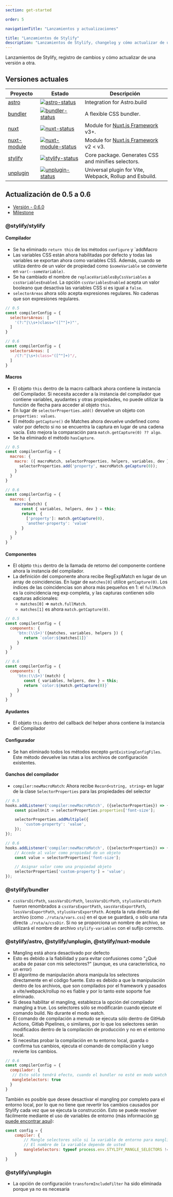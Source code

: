 ```yaml
---
section: get-started

order: 5

navigationTitle: "Lanzamientos y actualizaciones"

title: "Lanzamientos de Stylify"
description: "Lanzamientos de Stylify, changelog y cómo actualizar de una versión a otra."
---
```


Lanzamientos de Stylify, registro de cambios y cómo actualizar de una versión a otra.

## Versiones actuales

<div class="max-width:100% overflow:auto">

| Proyecto              | Estado                                                       | Descripción                                                                          |
| --------------------- | ------------------------------------------------------------ | -------------------------------------------------------------------------------------|
| [astro]               | [![astro-status]][astro-package]                             | Integration for Astro.build                                                          |
| [bundler]             | [![bundler-status]][bundler-package]                         | A flexible CSS bundler.                                                              |
| [nuxt]                | [![nuxt-status]][nuxt-package]                               | Module for [Nuxt.js Framework](https://nuxtjs.org/) v3+.                             |
| [nuxt-module]         | [![nuxt-module-status]][nuxt-module-package]                 | Module for [Nuxt.js Framework](https://nuxtjs.org/) v2 < v3.                         |
| [stylify]             | [![stylify-status]][stylify-package]                         | Core package. Generates CSS and minifies selectors.                                  |
| [unplugin]            | [![unplugin-status]][unplugin-package]                       | Universal plugin for Vite, Webpack, Rollup and Esbuild.                             |


[astro]: https://github.com/stylify/packages/tree/master/packages/astro
[astro-status]: https://img.shields.io/npm/v/@stylify/astro?color=%2301befe&label=Version&style=for-the-badge
[astro-package]: https://npmjs.com/package/@stylify/astro

[bundler]: https://github.com/stylify/packages/tree/master/packages/bundler
[bundler-status]: https://img.shields.io/npm/v/@stylify/bundler?color=%2301befe&label=Version&style=for-the-badge
[bundler-package]: https://npmjs.com/package/@stylify/bundler

[nuxt]: https://github.com/stylify/packages/tree/master/packages/nuxt
[nuxt-status]: https://img.shields.io/npm/v/@stylify/nuxt?color=%2301befe&label=Version&style=for-the-badge
[nuxt-package]: https://npmjs.com/package/@stylify/nuxt

[nuxt-module]: https://github.com/stylify/packages/tree/master/packages/nuxt-module
[nuxt-module-status]: https://img.shields.io/npm/v/@stylify/nuxt-module?color=%2301befe&label=Version&style=for-the-badge
[nuxt-module-package]: https://npmjs.com/package/@stylify/nuxt-module

[stylify]: https://github.com/stylify/packages/tree/master/packages/stylify
[stylify-status]: https://img.shields.io/npm/v/@stylify/stylify?color=%2301befe&label=Version&style=for-the-badge
[stylify-package]: https://npmjs.com/package/@stylify/stylify

[unplugin]: https://github.com/stylify/packages/tree/master/packages/unplugin
[unplugin-status]: https://img.shields.io/npm/v/@stylify/unplugin?color=%2301befe&label=Version&style=for-the-badge
[unplugin-package]: https://npmjs.com/package/@stylify/unplugin

</div>

## Actualización de 0.5 a 0.6
* [Versión - 0.6.0](https://github.com/stylify/packages/releases/tag/v0.6)
* [Milestone](https://github.com/stylify/packages/milestone/2?closed=1)

### @stylify/stylify
#### Compilador
- Se ha eliminado `return this` de los métodos `configure` y `addMacro
- Las variables CSS están ahora habilitadas por defecto y todas las variables se exportan ahora como variables CSS. Además, cuando se utiliza dentro de un valor de propiedad como `$someVariable` se convierte en `var(--someVariable)`.
- Se ha cambiado el nombre de `replaceVariablesByCssVariables` a `cssVariablesEnabled`. La opción `cssVariablesEnabled` acepta un valor booleano que desactiva las variables CSS si es igual a `false`.
- `selectorAreas` ahora sólo acepta expresiones regulares. No cadenas que son expresiones regulares.

```js
// 0.5
const compilerConfig = {
  selectorsAreas: [
	'(?:^|\\s+)class="([^"]+)"',
  ]
}

// 0.6
const compilerConfig = {
  selectorsAreas: [
	/(?:^|\s+)class="([^"]+)"/,
  ]
}
```


#### Macros
* El objeto `this` dentro de la macro callback ahora contiene la instancia del Compilador. Si necesita acceder a la instancia del compilador que contiene variables, ayudantes y otras propiedades, no puede utilizar la función de flecha para acceder al objeto `this`.
* En lugar de `selectorProperties.add()` devuelve un objeto con `properties: values`.
* El método `getCapture()` de Matches ahora devuelve undefined como valor por defecto si no se encuentra la captura en lugar de una cadena vacía. Esto mejora la comparación para `match.getCapture(0) ?? algo`.
* Se ha eliminado el método `hasCapture`.

```js
// 0.5
const compilerConfig = {
  macros: {
    macro: ({ macroMatch, selectorProperties, helpers, variables, dev })  => {
      selectorProperties.add('property', macroMatch.geCapture(0));
    }
  }
}

// 0.6
const compilerConfig = {
  macros: {
    macro(match) {
       const { variables, helpers, dev } = this;
       return  {
         ['property']: match.getCapture(0),
         'another-property': 'value'
       }
    }
  }
}
```

#### Componentes
* El objeto `this` dentro de la llamada de retorno del componente contiene ahora la instancia del compilador.
* La definición del componente ahora recibe RegExpMatch en lugar de un array de coincidencias. En lugar de `matches[0]` utilice `getCapture(0)`. Los índices de las coincidencias son ahora más pequeños en 1: el `fullMatch` es la coincidencia reg exp completa, y las capturas contienen sólo capturas adicionales:
  - `matches[0]` => `match.fullMatch`.
  - `matches[1]` es ahora `match.getCapture(0)`.

```js
// 0.5
const compilerConfig = {
  components: {
     'btn:(\\S+)'({matches, variables, helpers }) {
        return `color:${matches[1]}`
     }
  }
}

// 0.6
const compilerConfig = {
  components: {
     'btn:(\\S+)'(match) {
        const { variables, helpers, dev } = this;
        return `color:${match.getCapture(0)}`
     }
  }
}
```

#### Ayudantes
* El objeto `this` dentro del callback del helper ahora contiene la instancia del Compilador

#### Configurador
* Se han eliminado todos los métodos excepto `getExistingConfigFiles`. Este método devuelve las rutas a los archivos de configuración existentes.

#### Ganchos del compilador
* `compiler:newMacroMatch`: Ahora recibe `Record<string, string>` en lugar de la clase `SelectorProperties` para las propiedades del selector

```js
// 0.5
hooks.addListener('compiler:newMacroMatch', ({selectorProperties}) => {
	const pixelUnit = selectorProperties.properties['font-size'];

	selectorProperties.addMultiple({
		'custom-property': 'value',
	});
});

// 0.6
hooks.addListener('compiler:newMacroMatch', ({selectorProperties}) => {
	// Accede al valor como propiedad de un objeto
	const value = selectorProperties['font-size'];

	// Asignar valor como una propiedad objeto
	selectorProperties['custom-property'] = 'value';
});
```

### @stylify/bundler
- `cssVarsDirPath`, `sassVarsDirPath`, `lessVarsDirPath`, `stylusVarsDirPath` fueron renombrados a `cssVarsExportPath`, `sassVarsExportPath`, `lessVarsExportPath`, `stylusVarsExportPath`. Acepta la ruta directa del archivo (como `./ruta/a/vars.css`) en el que se guardará, o sólo una ruta directa `./ruta/a/cssDir`. Si no se proporciona un nombre de archivo, se utilizará el nombre de archivo `stylify-variables` con el sufijo correcto.

### @stylify/astro, @stylify/unplugin, @stylify/nuxt-module
* Mangling está ahora desactivado por defecto
* Esto es debido a la fiabilidad y para evitar confusiones como "¿Qué acaba de pasar con mis selectores?" (aunque, es una característica, no un error)
* El algoritmo de manipulación ahora manipula los selectores directamente en el código fuente. Esto es debido a que la manipulación dentro de los archivos, que son compilados por el framework y pasados a vite/webpack/rollup no es fiable y por lo tanto este soporte fue eliminado.
* Si desea habilitar el mangling, establezca la opción del compilador mangling a true. Los selectores sólo se modificarán cuando ejecute el comando build. No durante el modo watch.
* El comando de compilación a menudo se ejecuta sólo dentro de GitHub Actions, Gitlab Pipelines, o similares, por lo que los selectores serán modificados dentro de la compilación de producción y no en el entorno local.
* Si necesitas probar la compilación en tu entorno local, guarda o confirma tus cambios, ejecuta el comando de compilación y luego revierte los cambios.

```js
// 0.6
const compilerConfig = {
  compilador: {
   // Esto sólo tendrá efecto, cuando el bundler no esté en modo watch
   mangleSelectors: true
  }
}
```

También es posible que desee desactivar el mangling por completo para el entorno local, por lo que no tiene que revertir los cambios causados por Stylify cada vez que se ejecuta la construcción.
Esto se puede resolver fácilmente mediante el uso de variables de entorno (más información [se puede encontrar aquí](/es/docs/get-started/mangling-selectors)):

```js
const config = {
	compiler: {
		// Mangle selectores sólo si la variable de entorno para mangling se establece
		// El nombre de la variable depende de usted
		mangleSelectors: typeof process.env.STYLIFY_MANGLE_SELECTORS !== 'undefined'
	}
}
```

### @stylify/unplugin
- La opción de configuración `transformIncludeFilter` ha sido eliminada porque ya no es necesaria
